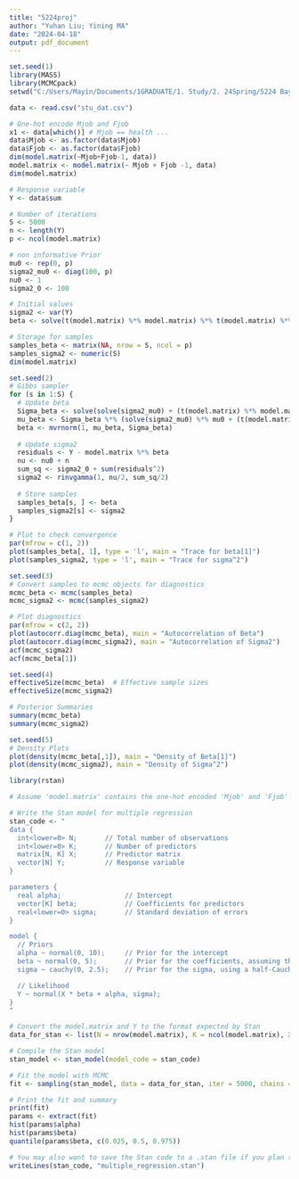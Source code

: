 ```yaml
---
title: "5224proj"
author: "Yuhan Liu; Yining MA"
date: "2024-04-18"
output: pdf_document
---
```




```r
set.seed(1)
library(MASS) 
library(MCMCpack) 
setwd("C:/Users/Mayin/Documents/1GRADUATE/1. Study/2. 24Spring/5224 Bayesian Statistics/5224_Project/Bayesian-Statistics-Project/")

data <- read.csv("stu_dat.csv")

# One-hot encode Mjob and Fjob
x1 <- data[which()] # Mjob == health ...
data$Mjob <- as.factor(data$Mjob)
data$Fjob <- as.factor(data$Fjob)
dim(model.matrix(~Mjob+Fjob-1, data))
model.matrix <- model.matrix(~ Mjob + Fjob -1, data)
dim(model.matrix)

# Response variable
Y <- data$sum

# Number of iterations
S <- 5000
n <- length(Y)
p <- ncol(model.matrix)

# non informative Prior
mu0 <- rep(0, p)
sigma2_mu0 <- diag(100, p)
nu0 <- 1
sigma2_0 <- 100

# Initial values
sigma2 <- var(Y)
beta <- solve(t(model.matrix) %*% model.matrix) %*% t(model.matrix) %*% Y

# Storage for samples
samples_beta <- matrix(NA, nrow = S, ncol = p)
samples_sigma2 <- numeric(S)
dim(model.matrix)

```

```r
set.seed(2)
# Gibbs sampler
for (s in 1:S) {
  # Update beta
  Sigma_beta <- solve(solve(sigma2_mu0) + (t(model.matrix) %*% model.matrix) / sigma2)
  mu_beta <- Sigma_beta %*% (solve(sigma2_mu0) %*% mu0 + (t(model.matrix) %*% Y) / sigma2)
  beta <- mvrnorm(1, mu_beta, Sigma_beta)
  
  # Update sigma2
  residuals <- Y - model.matrix %*% beta
  nu <- nu0 + n
  sum_sq <- sigma2_0 + sum(residuals^2)
  sigma2 <- rinvgamma(1, nu/2, sum_sq/2)
  
  # Store samples
  samples_beta[s, ] <- beta
  samples_sigma2[s] <- sigma2
}

# Plot to check convergence
par(mfrow = c(1, 2))
plot(samples_beta[, 1], type = 'l', main = "Trace for beta[1]")
plot(samples_sigma2, type = 'l', main = "Trace for sigma^2")

```

```r
set.seed(3)
# Convert samples to mcmc objects for diagnostics
mcmc_beta <- mcmc(samples_beta)
mcmc_sigma2 <- mcmc(samples_sigma2)

# Plot diagnostics
par(mfrow = c(2, 2))
plot(autocorr.diag(mcmc_beta), main = "Autocorrelation of Beta")
plot(autocorr.diag(mcmc_sigma2), main = "Autocorrelation of Sigma2")
acf(mcmc_sigma2)
acf(mcmc_beta[1])
```

```r
set.seed(4)
effectiveSize(mcmc_beta)  # Effective sample sizes
effectiveSize(mcmc_sigma2)

# Posterior Summaries
summary(mcmc_beta)
summary(mcmc_sigma2)
```

```r
set.seed(5)
# Density Plots
plot(density(mcmc_beta[,1]), main = "Density of Beta[1]")
plot(density(mcmc_sigma2), main = "Density of Sigma^2")
```
```r
library(rstan)

# Assume 'model.matrix' contains the one-hot encoded 'Mjob' and 'Fjob' and 'Y' is your response variable

# Write the Stan model for multiple regression
stan_code <- "
data {
  int<lower=0> N;       // Total number of observations
  int<lower=0> K;       // Number of predictors
  matrix[N, K] X;       // Predictor matrix
  vector[N] Y;          // Response variable
}

parameters {
  real alpha;                // Intercept
  vector[K] beta;            // Coefficients for predictors
  real<lower=0> sigma;       // Standard deviation of errors
}

model {
  // Priors
  alpha ~ normal(0, 10);     // Prior for the intercept
  beta ~ normal(0, 5);       // Prior for the coefficients, assuming they are likely small
  sigma ~ cauchy(0, 2.5);    // Prior for the sigma, using a half-Cauchy distribution

  // Likelihood
  Y ~ normal(X * beta + alpha, sigma);
}
"

# Convert the model.matrix and Y to the format expected by Stan
data_for_stan <- list(N = nrow(model.matrix), K = ncol(model.matrix), X = model.matrix, Y = Y)

# Compile the Stan model
stan_model <- stan_model(model_code = stan_code)

# Fit the model with MCMC
fit <- sampling(stan_model, data = data_for_stan, iter = 5000, chains = 4)

# Print the fit and summary
print(fit)
params <- extract(fit)
hist(params$alpha)
hist(params$beta)
quantile(params$beta, c(0.025, 0.5, 0.975))

# You may also want to save the Stan code to a .stan file if you plan to reuse it
writeLines(stan_code, "multiple_regression.stan")


```

